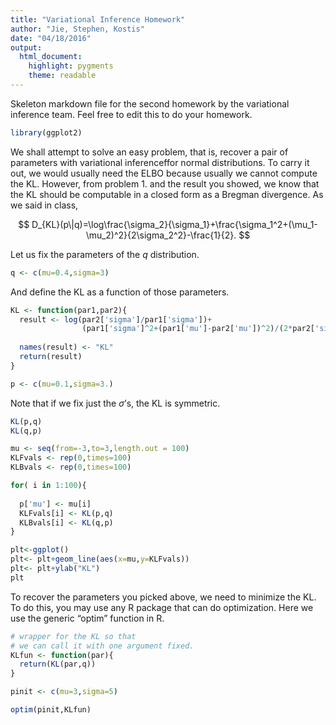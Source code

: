 ```yaml
---
title: "Variational Inference Homework"
author: "Jie, Stephen, Kostis"
date: "04/18/2016"
output:
  html_document:
    highlight: pygments
    theme: readable
---
```


Skeleton markdown file for the second homework by the variational inference team. Feel free to edit this to do your homework.

```r
library(ggplot2)
```

We shall attempt to solve an easy problem, that is, recover a pair of parameters with variational inferenceffor normal distributions. To carry it out, we would usually need the ELBO because usually we cannot compute the KL. However, from problem 1. and the result you showed, we know that the KL should be computable in a closed form as a Bregman divergence. As we said in class, 
 
 $$
 D_{KL}(p\|q)=\log\frac{\sigma_2}{\sigma_1}+\frac{\sigma_1^2+(\mu_1-\mu_2)^2}{2\sigma_2^2}-\frac{1}{2}.
 $$

Let us fix the parameters of the $q$ distribution. 

```r
q <- c(mu=0.4,sigma=3)
```

And define the KL as a function of those parameters. 

```r
KL <- function(par1,par2){
  result <- log(par2['sigma']/par1['sigma'])+
                (par1['sigma']^2+(par1['mu']-par2['mu'])^2)/(2*par2['sigma']^2)-1/2.0
  
  names(result) <- "KL"
  return(result)
}

p <- c(mu=0.1,sigma=3.)
```

Note that if we fix just the $\sigma$'s, the KL is symmetric. 
```r
KL(p,q)
KL(q,p)
```

```r
mu <- seq(from=-3,to=3,length.out = 100)
KLFvals <- rep(0,times=100)
KLBvals <- rep(0,times=100)

for( i in 1:100){
  
  p['mu'] <- mu[i]
  KLFvals[i] <- KL(p,q)
  KLBvals[i] <- KL(q,p)  
}

plt<-ggplot() 
plt<- plt+geom_line(aes(x=mu,y=KLFvals))
plt<- plt+ylab("KL")
plt
```

To recover the parameters you picked above, we need to minimize the KL. To do this, you may use any R package that can do optimization. Here we use the generic "optim" function in R. 

```r
# wrapper for the KL so that
# we can call it with one argument fixed. 
KLfun <- function(par){
  return(KL(par,q))
}

pinit <- c(mu=3,sigma=5)

optim(pinit,KLfun)
```
